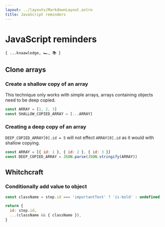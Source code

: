 ```yaml
---
layout: ../layouts/MarkdownLayout.astro
title: JavaScript reminders
---
```


# JavaScript reminders

`{ ...knaawledge, 🏎️, 📚 }`

## Clone arrays

### Create a shallow copy of an array

This technique only works with simple arrays, arrays containing objects need to be deep copied.

```js
const ARRAY = [1, 2, 3]
const SHALLOW_COPIED_ARRAY = [...ARRAY]
```

### Creating a deep copy of an array

`DEEP_COPIED_ARRAY[0].id = 5` will not effect `ARRAY[0].id` as it would with shallow copying.

```js
const ARRAY = [{ id: 1 }, { id: 2 }, { id: 3 }]
const DEEP_COPIED_ARRAY = JSON.parse(JSON.stringify(ARRAY))
```

## Whitchcraft

### Conditionally add value to object

```js
const className = step.id === 'importantText' ? 'is-bold' : undefined

return {
  id: step.id,
  ...(className && { className }),
}
```
